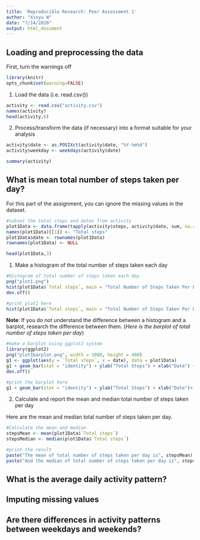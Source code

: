 ```yaml
---
title: 'Reproducible Research: Peer Assessment 1'
author: "Xinyu W"
date: "7/14/2020"
output: html_document
---
```

## Loading and preprocessing the data

First, turn the warnings off

```r
library(knitr)
opts_chunk$set(warning=FALSE)
```


1. Load the data (i.e. read.csv())

```r
activity <- read.csv("activity.csv")
names(activity)
head(activity,6)
```

2. Process/transform the data (if necessary) into a format suitable for your analysis

```r
activity$date <- as.POSIXct(activity$date, "%Y-%m%d")
activity$weekday <- weekdays(activity$date)

summary(activity)
```

## What is mean total number of steps taken per day?

For this part of the assignment, you can ignore the missing values in the dataset.

```r
#subset the total steps and dates from activity
plot1Data <- data.frame(tapply(activity$steps, activity$date, sum, na.rm=TRUE))
names(plot1Data)[[1]] <- "Total steps"
plot1Data$date <- rownames(plot1Data)
rownames(plot1Data) <- NULL

head(plot1Data,3)

```

1. Make a histogram of the total number of steps taken each day
```r
#Histogram of total number of steps taken each day
png("plot1.png")
hist(plot1Data$`Total steps`, main = "Total Number of Steps Taken Per Day", xlab = "Total Steps", col = "steelblue", ylim = c(0,30))
dev.off()

#print plot1 here
hist(plot1Data$`Total steps`, main = "Total Number of Steps Taken Per Day", xlab = "Total Steps", col = "steelblue", ylim = c(0,30))

```

**Note**: If you do not understand the difference between a histogram and a barplot, research the difference between them. (*Here is the barplot of total number of steps taken per day*)

```r
#make a barplot using ggplot2 system
library(ggplot2)
png("plot1barplot.png", width = 1080, height = 480)
g1 <- ggplot(aes(y = `Total steps`, x = date), data = plot1Data)
g1 + geom_bar(stat = "identity") + ylab("Total Steps") + xlab("Date") + ggtitle("Total Number of Steps Taken Per Day")
dev.off()

#print the barplot here
g1 + geom_bar(stat = "identity") + ylab("Total Steps") + xlab("Date")+ ggtitle("Total Number of Steps Taken Per Day")

```


2. Calculate and report the mean and median total number of steps taken per day

Here are the mean and median total number of steps taken per day.

```r
#Calculate the mean and median
stepsMean <- mean(plot1Data$`Total steps`)
stepsMedian <- median(plot1Data$`Total steps`)

#print the result
paste("The mean of total number of steps taken per day is", stepsMean)
paste("And the median of total number of steps taken per day is", stepsMedian)

```

## What is the average daily activity pattern?



## Imputing missing values



## Are there differences in activity patterns between weekdays and weekends?
